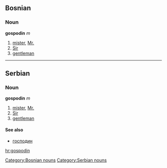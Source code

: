 ==Bosnian==
===Noun===
'''gospodin''' ''m''
#[[mister]], [[Mr.]]
#[[Sir]]
#[[gentleman]]
[[Category:Bosnian nouns]]
----
==Serbian==
===Noun===
'''gospodin''' ''m''
#[[mister]], [[Mr.]]
#[[Sir]]
#[[gentleman]]
====See also====
*[[господин]]
[[Category:Serbian nouns]]

[[hr:gospodin]]